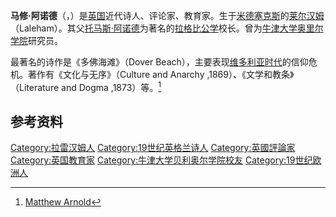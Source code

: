 {{refimprove|time=2017-02-13T09:38:56+00:00}}
{{Infobox writer
| name         = Matthew Arnold
| image        = Matthew Arnold.jpg
| caption      = 1883年像
| pseudonym    =
| birth_name   =
| birth_date   = 1822年12月24日
| birth_place  = [[拉勒姆|拉勒姆]]
| death_date   =1888年4月15日
| death_place  =[[利物浦|利物浦]]
| occupation   = Her Majesty's Inspector of Schools
| nationality  = 英國
| period       = 維多利亞時代
| genre        = 诗人、评论家、教育家
| subject      =
| movement     =
| notableworks = 
| spouse       = Frances Lucy
| children     = Thomas<br>Trevenen<br>Richard<br>Lucy<br>Eleanore<br>Basil
| website      =
}}
'''马修·阿诺德'''（{{lang|en|'''Matthew Arnold'''}}，{{bd|1822年|12月24日|1888年|4月15日}}）是[[英国|英国]]近代诗人、评论家、教育家。生于[[米德塞克斯|米德塞克斯]]的[[莱尔汉姆|莱尔汉姆]]（Laleham）。其父[[托马斯·阿诺德|托马斯·阿诺德]]为著名的[[拉格比公学|拉格比公学]]校长。曾为[[牛津大学奥里尔学院|牛津大学奥里尔学院]]研究员。

最著名的诗作是《多佛海滩》（Dover Beach），主要表现[[维多利亚时代|维多利亚时代]]的信仰危机。著作有《文化与无序》（Culture and Anarchy ,1869）、《文学和教条》（Literature and Dogma ,1873）等。<ref>[http://ap6.pccu.edu.tw/DailySentence/author_life.asp?authId=261 Matthew Arnold]</ref>

==参考资料==
{{Reflist}}

{{Normdaten}}
{{writer-stub}}

{{DEFAULTSORT: Arnold, Matthew}}
[[Category:拉雷汉姆人|Category:拉雷汉姆人]]
[[Category:19世纪英格兰诗人|Category:19世纪英格兰诗人]]
[[Category:英國評論家|Category:英國評論家]]
[[Category:英国教育家|Category:英国教育家]]
[[Category:牛津大学贝利奥尔学院校友|Category:牛津大学贝利奥尔学院校友]]
[[Category:19世纪欧洲人|Category:19世纪欧洲人]]